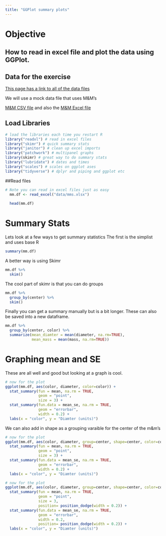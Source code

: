 ```yaml
---
title: "GGPlot summary plots"
---
```


# Objective

## How to read in excel file and plot the data using GGPlot.

## Data for the exercise

[This page has a link to all of the data files](99_example_data_files.qmd)

We will use a mock data file that uses M&M's

[M&M CSV file](data/mms.csv) and also the [M&M Excel file](data/mms.xlsx)

## Load Libraries

```r
# load the libraries each time you restart R
library("readxl") # read in excel files
library("skimr") # quick summary stats
library("janitor") # clean up excel imports
library("patchwork") # multipanel graphs
library(skimr) # great way to do summary stats
library("lubridate") # dates and times
library("scales") # scales on ggplot ases
library("tidyverse") # dplyr and piping and ggplot etc
```

##Read files

```r
# Note you can read in excel files just as easy
  mm.df <- read_excel("data/mms.xlsx")
  
  head(mm.df)


```

# Summary Stats

Lets look at a few ways to get summary statistics The first is the simplist and uses base R

```r
summary(mm.df)
```

A better way is using Skimr

```r
mm.df %>% 
  skim()
```

The cool part of skimr is that you can do groups

```r
mm.df %>% 
  group_by(center) %>% 
  skim()
```

Finally you can get a summary manually but is a bit longer. These can also be saved into a new dataframe.

```r
mm.df %>% 
  group_by(center, color) %>% 
  summarize(mean_diamter = mean(diameter, na.rm=TRUE),
            mean_mass = mean(mass, na.rm=TRUE))
```

# Graphing mean and SE

These are all well and good but looking at a graph is cool.

```r
# now for the plot
ggplot(mm.df, aes(color, diameter, color=color)) + 
  stat_summary(fun = mean, na.rm = TRUE,
               geom = "point",
               size = 3) + 
  stat_summary(fun.data = mean_se, na.rm = TRUE,
               geom = "errorbar",
               width = 0.2) +
  labs(x = "color", y = "Diamter (units)") 
```

We can also add in shape as a grouping varaible for the center of the m&m's

```r
# now for the plot
ggplot(mm.df, aes(color, diameter, group=center, shape=center, color=color)) + 
  stat_summary(fun = mean, na.rm = TRUE,
               geom = "point",
               size = 3) + 
  stat_summary(fun.data = mean_se, na.rm = TRUE,
               geom = "errorbar",
               width = 0.2) +
  labs(x = "color", y = "Diamter (units)") 
```


```r
# now for the plot
ggplot(mm.df, aes(color, diameter, group=center, shape=center, color=color)) + 
  stat_summary(fun = mean, na.rm = TRUE,
               geom = "point",
               size = 3,
               position= position_dodge(width = 0.2)) + 
  stat_summary(fun.data = mean_se, na.rm = TRUE,
               geom = "errorbar",
               width = 0.2,
               position= position_dodge(width = 0.2)) +
  labs(x = "color", y = "Diamter (units)") 
```

